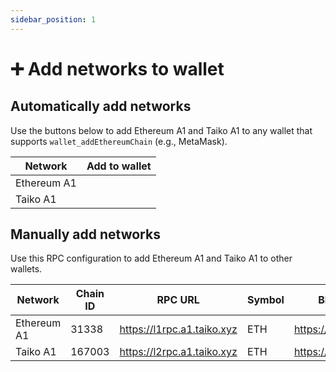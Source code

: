 ```yaml
---
sidebar_position: 1
---
```



# ➕ Add networks to wallet

## Automatically add networks

Use the buttons below to add Ethereum A1 and Taiko A1 to any wallet that supports `wallet_addEthereumChain` (e.g., MetaMask).

| Network     | Add to wallet                                                   |
| ----------- | --------------------------------------------------------------- |
| Ethereum A1 | <AddEthereumChainButton buttonText="Add to wallet" chain="l1"/> |
| Taiko A1    | <AddEthereumChainButton buttonText="Add to wallet" chain="l2"/> |

## Manually add networks

Use this RPC configuration to add Ethereum A1 and Taiko A1 to other wallets.

| Network     | Chain ID | RPC URL                    | Symbol | Block Explorer URL              |
| ----------- | -------- | -------------------------- | ------ | ------------------------------- |
| Ethereum A1 | 31338    | https://l1rpc.a1.taiko.xyz | ETH    | https://l1explorer.a1.taiko.xyz |
| Taiko A1    | 167003   | https://l2rpc.a1.taiko.xyz | ETH    | https://l2explorer.a1.taiko.xyz |
